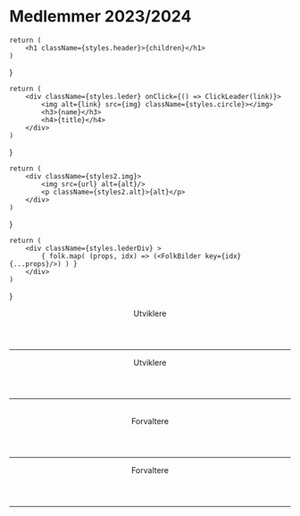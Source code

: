 # Medlemmer 2023/2024




    return (
        <h1 className={styles.header}>{children}</h1>
    )
}


    return (
        <div className={styles.leder} onClick={() => ClickLeader(link)}>
            <img alt={link} src={img} className={styles.circle}></img>
            <h3>{name}</h3>
            <h4>{title}</h4>
        </div>
    )
}

    return (
        <div className={styles2.img}>
            <img src={url} alt={alt}/>
            <p className={styles2.alt}>{alt}</p>
        </div>
    )
}


    return (
        <div className={styles.lederDiv} >
            { folk.map( (props, idx) => (<FolkBilder key={idx} {...props}/>) ) }
        </div>
    )
}

<!-- Markdown -->


<Header>Utviklere</Header>
<hr/>
<FolkDiv folk={Utvikler} />

<Header>Utviklere</Header>
<hr/>
<Bilde url={'/img/Utviklere23_24.jpeg'} alt={'Fintech Enigma Utviklere 2023 / 2024'}/>


<br/>

<Header>Forvaltere</Header>
<hr/>
<FolkDiv folk={Forvaltere} />

<Header>Forvaltere</Header>
<hr/>
<Bilde url={'/img/Forvaltere23_24.jpeg'} alt={'Fintech Enigma Forvaltere 2023 / 2024'}/>

<br/>



